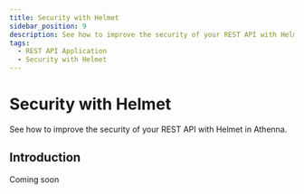 ```yaml
---
title: Security with Helmet
sidebar_position: 9
description: See how to improve the security of your REST API with Helmet in Athenna.
tags:
  - REST API Application
  - Security with Helmet
---
```


# Security with Helmet

See how to improve the security of your REST API with Helmet in Athenna.

## Introduction

Coming soon
